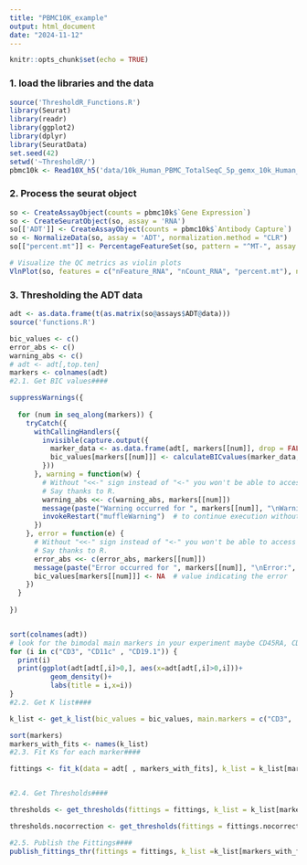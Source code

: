 ```yaml
---
title: "PBMC10K_example"
output: html_document
date: "2024-11-12"
---
```


```r
knitr::opts_chunk$set(echo = TRUE)
```

### 1. load the libraries and the data
```r
source('ThresholdR_Functions.R')
library(Seurat)
library(readr)
library(ggplot2)
library(dplyr)
library(SeuratData)
set.seed(42)
setwd('~ThresholdR/')
pbmc10k <- Read10X_h5('data/10k_Human_PBMC_TotalSeqC_5p_gemx_10k_Human_PBMC_TotalSeqC_5p_gemx_count_sample_filtered_feature_bc_matrix.h5')
```

### 2. Process the seurat object
```r
so <- CreateAssayObject(counts = pbmc10k$`Gene Expression`)
so <- CreateSeuratObject(so, assay = 'RNA')
so[['ADT']] <- CreateAssayObject(counts = pbmc10k$`Antibody Capture`)
so <- NormalizeData(so, assay = 'ADT', normalization.method = "CLR")
so[["percent.mt"]] <- PercentageFeatureSet(so, pattern = "^MT-", assay = "RNA")

# Visualize the QC metrics as violin plots
VlnPlot(so, features = c("nFeature_RNA", "nCount_RNA", "percent.mt"), ncol = 3, group.by = 'orig.ident')
```

### 3. Thresholding the ADT data

```r
adt <- as.data.frame(t(as.matrix(so@assays$ADT@data)))
source('functions.R')

bic_values <- c()
error_abs <- c()
warning_abs <- c()
# adt <- adt[,top.ten]
markers <- colnames(adt)
#2.1. Get BIC values####

suppressWarnings({
  
  for (num in seq_along(markers)) {
    tryCatch({
      withCallingHandlers({
        invisible(capture.output({
          marker_data <- as.data.frame(adt[, markers[[num]], drop = FALSE]) 
          bic_values[markers[[num]]] <- calculateBICvalues(marker_data, k = 3, parallel = FALSE)
        }))
      }, warning = function(w) {
        # Without "<<-" sign instead of "<-" you won't be able to access those vectors outside the loop.
        # Say thanks to R.
        warning_abs <<- c(warning_abs, markers[[num]])
        message(paste("Warning occurred for ", markers[[num]], "\nWarning:", conditionMessage(w)))
        invokeRestart("muffleWarning")  # to continue execution without stopping at the warning
      })
    }, error = function(e) {
      # Without "<<-" sign instead of "<-" you won't be able to access those vectors outside the loop.
      # Say thanks to R.
      error_abs <<- c(error_abs, markers[[num]])
      message(paste("Error occurred for ", markers[[num]], "\nError:", conditionMessage(e)))
      bic_values[markers[[num]]] <- NA  # value indicating the error
    })
  }
  
})


sort(colnames(adt))
# look for the bimodal main markers in your experiment maybe CD45RA, CD45RO, CD127, CD197, CD62L, CD95, CD27
for (i in c("CD3", "CD11c" , "CD19.1")) {
  print(i)
  print(ggplot(adt[adt[,i]>0,], aes(x=adt[adt[,i]>0,i]))+
          geom_density()+
          labs(title = i,x=i))
}
#2.2. Get K list####

k_list <- get_k_list(bic_values = bic_values, main.markers = c("CD3", 'CD11c'))

sort(markers)
markers_with_fits <- names(k_list)
#2.3. Fit Ks for each marker####

fittings <- fit_k(data = adt[ , markers_with_fits], k_list = k_list[markers_with_fits], margin.den = 0.01, epsilon = 0.001, seed = 42)


#2.4. Get Thresholds####

thresholds <- get_thresholds(fittings = fittings, k_list = k_list[markers_with_fits])

thresholds.nocorrection <- get_thresholds(fittings = fittings.nocorrection, k_list = k_list[markers_with_fits])

#2.5. Publish the Fittings####
publish_fittings_thr(fittings = fittings, k_list =k_list[markers_with_fits] ,thresholds = thresholds, path = "figures/fittings/", seed = 42)

```
